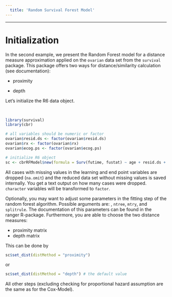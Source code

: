 ```yaml
---
  title: 'Random Survival Forest Model'
---
```

  
---

# Initialization 

In the second example, we present the Random Forest model for a distance measure approximation applied on the `ovarian` data set from the `survival` package. This package offers two ways for distance/similarity calculation (see documentation): 

- proximity

- depth 

Let's initialize the R6 data object. 

<br>
```r
library(survival)
library(cbr)

# all variables should be numeric or factor
ovarian$resid.ds <- factor(ovarian$resid.ds)
ovarian$rx <- factor(ovarian$rx)
ovarian$ecog.ps <- factor(ovarian$ecog.ps)

# initialize R6 object
sc <- cbrRFModel$new(formula = Surv(futime, fustat) ~ age + resid.ds + rx + ecog.ps, data=ovarian, queryData=ovarian)
```

All cases with missing values in the learning and end point variables are dropped (`na.omit`) and the reduced data set without missing values is saved internally. You get a text output on how many cases were dropped. `character` variables will be transformed to `factor`.

Optionally, you may want to adjust some parameters in the fitting step of the random forest algorithm. Possible arguments are: , `ntree`, `mtry`, and `splitrule`. The documentation of this parameters can be found in the ranger R-package. Furthermore, you are able to choose the two distance measures:

+ proximity matrix 
+ depth matrix

This can be done by

```r
sc$set_dist(distMethod = "proximity")
```
or
```r
sc$set_dist(distMethod = "depth") # the default value
```

All other steps (excluding checking for proportional hazard assumption are the same as for the Cox-Model). 

<br>
